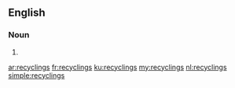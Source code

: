 {{also|Recyclings}}
==English==

===Noun===
{{head|en|noun plural form}}

# {{plural of|recycling|lang=en}}

[[ar:recyclings]]
[[fr:recyclings]]
[[ku:recyclings]]
[[my:recyclings]]
[[nl:recyclings]]
[[simple:recyclings]]